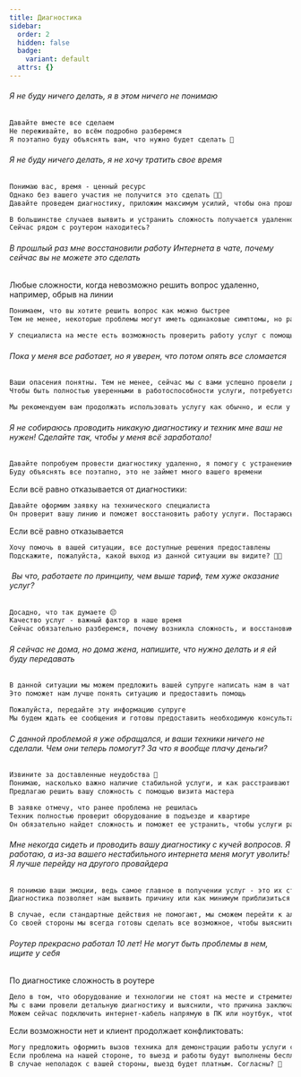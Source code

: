 ```yaml
---
title: Диагностика
sidebar:
  order: 2
  hidden: false
  badge:
    variant: default
  attrs: {}
---
```

###### Я не буду ничего делать, я в этом ничего не понимаю

```txt
Давайте вместе все сделаем
Не переживайте, во всём подробно разберемся
Я поэтапно буду объяснять вам, что нужно будет сделать 🔧
```

###### Я не буду ничего делать, я не хочу тратить свое время

```txt
Понимаю вас, время - ценный ресурс
Однако без вашего участия не получится это сделать 🦸🏻
Давайте проведем диагностику, приложим максимум усилий, чтобы она прошла быстрее

В большинстве случаев выявить и устранить сложность получается удаленно, и вам не потребуется ожидать техника
Сейчас рядом с роутером находитесь?
```

###### В прошлый раз мне восстановили работу Интернета в чате, почему сейчас вы не можете это сделать

Любые сложности, когда невозможно решить вопрос удаленно, например, обрыв на линии

```txt
Понимаем, что вы хотите решить вопрос как можно быстрее
Тем не менее, некоторые проблемы могут иметь одинаковые симптомы, но разные причины 😟

У специалиста на месте есть возможность проверить работу услуг с помощью тестового устройства, чтобы исключить или подтвердить сложности со стороны линии
```

###### Пока у меня все работает, но я уверен, что потом опять все сломается

```txt
Ваши опасения понятны. Тем не менее, сейчас мы с вами успешно провели диагностику и устранили сложность, с которой вы столкнулись
Чтобы быть полностью уверенными в работоспособности услуги, потребуется некоторое время понаблюдать за ее функционированием

Мы рекомендуем вам продолжать использовать услугу как обычно, и если у вас возникнут какие-либо неполадки или вопросы, не стесняйтесь обратиться в наш чат в удобное для вас время 😊
```

###### Я не собираюсь проводить никакую диагностику и техник мне ваш не нужен! Сделайте так, чтобы у меня всё заработало!

```txt
Давайте попробуем провести диагностику удаленно, я помогу с устранением неполадок 🔧
Буду объяснять все поэтапно, это не займет много вашего времени
```

Если всё равно отказывается от диагностики:

```txt
Давайте оформим заявку на технического специалиста
Он проверит вашу линию и поможет восстановить работу услуги. Постараюсь подобрать для вас ближайшее время визита техника 👨🏻‍🔧
```

Если всё равно отказывается

```txt
Хочу помочь в вашей ситуации, все доступные решения предоставлены
Подскажите, пожалуйста, какой выход из данной ситуации вы видите? 🙏🏻
```

######  Вы что, работаете по принципу, чем выше тариф, тем хуже оказание услуг?

```txt
Досадно, что так думаете 😔
Качество услуг - важный фактор в наше время
Сейчас обязательно разберемся, почему возникла сложность, и восстановим корректную работу услуги
```

###### Я сейчас не дома, но дома жена, напишите, что нужно делать и я ей буду передавать

```txt
В данной ситуации мы можем предложить вашей супруге написать нам в чат для получения подробной консультации от наших специалистов
Это поможет нам лучше понять ситуацию и предоставить помощь

Пожалуйста, передайте эту информацию супруге
Мы будем ждать ее сообщения и готовы предоставить необходимую консультацию и поддержку🙏
```

###### С данной проблемой я уже обращался, и ваши техники ничего не сделали. Чем они теперь помогут? За что я вообще плачу деньги?

```txt
Извините за доставленные неудобства 🙏
Понимаю, насколько важно наличие стабильной услуги, и как расстраивают перебои связи
Предлагаю решить вашу сложность с помощью визита мастера

В заявке отмечу, что ранее проблема не решилась
Техник полностью проверит оборудование в подъезде и квартире
Он обязательно найдет сложность и поможет ее устранить, чтобы услуги работали корректно 🔧
```

###### Мне некогда сидеть и проводить вашу диагностику с кучей вопросов. Я работаю, а из-за вашего нестабильного интернета меня могут уволить! Я лучше перейду на другого провайдера

```txt
Я понимаю ваши эмоции, ведь самое главное в получении услуг - это их стабильность
Диагностика позволяет нам выявить причину или как минимум приблизиться к этому 🙏

В случае, если стандартные действия не помогают, мы сможем перейти к альтернативным
Со своей стороны мы всегда готовы сделать все возможное, чтобы выяснить причину некорректной работы услуг и устранить ее в нашей зоне ответственности
```

###### Роутер прекрасно работал 10 лет! Не могут быть проблемы в нем, ищите у себя

По диагностике сложность в роутере

```txt
Дело в том, что оборудование и технологии не стоят на месте и стремительно развиваются
Мы с вами провели детальную диагностику и выяснили, что причина заключается в роутере
Можем сейчас подключить интернет-кабель напрямую в ПК или ноутбук, чтобы проверить работу услуг, что думаете?
```

Если возможности нет и клиент продолжает конфликтовать:

```txt
Могу предложить оформить вызов техника для демонстрации работы услуги с тестового оборудования
Если проблема на нашей стороне, то выезд и работы будут выполнены бесплатно
В случае неполадок с вашей стороны, выезд будет платным. Согласны? 🙏
```
